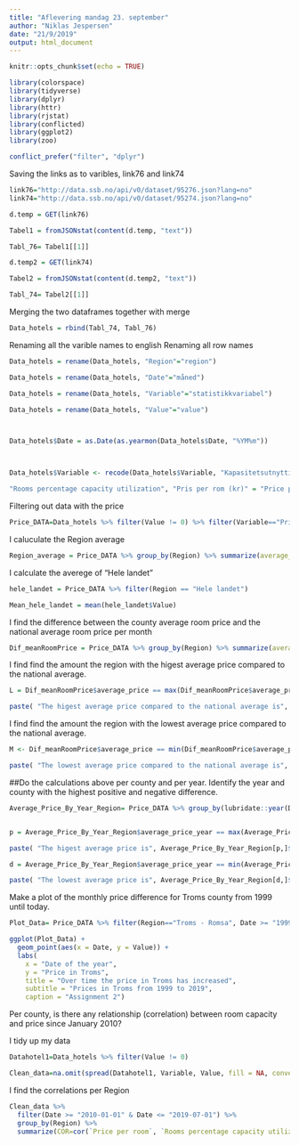 ---
title: "Aflevering mandag 23. september"
author: "Niklas Jespersen"
date: "21/9/2019"
output: html_document
---

```{r setup, include=FALSE}
knitr::opts_chunk$set(echo = TRUE)
```


```{r, include=FALSE}
library(colorspace)
library(tidyverse)
library(dplyr)
library(httr)
library(rjstat)
library(conflicted)
library(ggplot2)
library(zoo)

```


```{r}
conflict_prefer("filter", "dplyr")
```


Saving the links as to varibles, link76 and link74

```{r}
link76="http://data.ssb.no/api/v0/dataset/95276.json?lang=no"
link74="http://data.ssb.no/api/v0/dataset/95274.json?lang=no"

```



```{r}
d.temp = GET(link76)

Tabel1 = fromJSONstat(content(d.temp, "text"))

Tabl_76= Tabel1[[1]]
```


```{r}
d.temp2 = GET(link74)

Tabel2 = fromJSONstat(content(d.temp2, "text"))

Tabl_74= Tabel2[[1]]
```




Merging the two dataframes together with merge

```{r}
Data_hotels = rbind(Tabl_74, Tabl_76)

```

Renaming all the varible names to english
Renaming all row names

```{r}
Data_hotels = rename(Data_hotels, "Region"="region")

Data_hotels = rename(Data_hotels, "Date"="måned")

Data_hotels = rename(Data_hotels, "Variable"="statistikkvariabel")

Data_hotels = rename(Data_hotels, "Value"="value")



Data_hotels$Date = as.Date(as.yearmon(Data_hotels$Date, "%YM%m"))



Data_hotels$Variable <- recode(Data_hotels$Variable, "Kapasitetsutnytting av senger (prosent)" = "Beds percentage capacity utilization", "Kapasitetsutnytting av rom (prosent)" = 	

"Rooms percentage capacity utilization", "Pris per rom (kr)" = "Price per room")
```

Filtering out data with the price 

```{r}
Price_DATA=Data_hotels %>% filter(Value != 0) %>% filter(Variable=="Price per room")

```


I caluculate the Region average

```{r}
Region_average = Price_DATA %>% group_by(Region) %>% summarize(average_price=mean(Value))
```



I calculate the averege of "Hele landet"

```{r}
hele_landet = Price_DATA %>% filter(Region == "Hele landet")
```

```{r}
Mean_hele_landet = mean(hele_landet$Value)
```


I find the difference between the county average room price and the national average room price per month


```{r}
Dif_meanRoomPrice = Price_DATA %>% group_by(Region) %>% summarize(average_price=mean(Value)-Mean_hele_landet)

```


I find find the amount the region with the higest average price compared to the national average.

```{r}
L = Dif_meanRoomPrice$average_price == max(Dif_meanRoomPrice$average_price)

paste( "The higest average price compared to the national average is", Dif_meanRoomPrice[L,]$average_price, "and the region is", Dif_meanRoomPrice[L,]$Region)

```


I find find the amount the region with the lowest average price compared to the national average.

```{r}
M <- Dif_meanRoomPrice$average_price == min(Dif_meanRoomPrice$average_price)

paste( "The lowest average price compared to the national average is", Dif_meanRoomPrice[M,]$average_price, "and the region is", Dif_meanRoomPrice[M,]$Region)
```


##Do the calculations above per county and per year. Identify the year and county with the highest positive and negative difference.


```{r}
Average_Price_By_Year_Region= Price_DATA %>% group_by(lubridate::year(Date), Region) %>% summarize(average_price_year=mean(Value))


p = Average_Price_By_Year_Region$average_price_year == max(Average_Price_By_Year_Region$average_price_year)

paste( "The higest average price is", Average_Price_By_Year_Region[p,]$average_price_year, "and the region is", Average_Price_By_Year_Region[p,]$Region, "in year", Average_Price_By_Year_Region[p,]$`lubridate::year(Date)` )

d = Average_Price_By_Year_Region$average_price_year == min(Average_Price_By_Year_Region$average_price_year)

paste( "The lowest average price is", Average_Price_By_Year_Region[d,]$average_price_year, "and the region is", Average_Price_By_Year_Region[d,]$Region, "in year", Average_Price_By_Year_Region[d,]$`lubridate::year(Date)` )


```

Make a plot of the monthly price difference for Troms county from 1999 until today.


```{r}
Plot_Data= Price_DATA %>% filter(Region=="Troms - Romsa", Date >= "1999-01-01" & Date <= "2019-07-01")

ggplot(Plot_Data) +
  geom_point(aes(x = Date, y = Value)) +
  labs(
    x = "Date of the year",
    y = "Price in Troms",
    title = "Over time the price in Troms has increased",
    subtitle = "Prices in Troms from 1999 to 2019",
    caption = "Assignment 2")
```


Per county, is there any relationship (correlation) between room capacity and price since January 2010?

I tidy up my data

```{r}
Datahotel1=Data_hotels %>% filter(Value != 0)

Clean_data=na.omit(spread(Datahotel1, Variable, Value, fill = NA, convert = FALSE))

```

I find the correlations per Region

```{r}
Clean_data %>%
  filter(Date >= "2010-01-01" & Date <= "2019-07-01") %>%
  group_by(Region) %>%
  summarize(COR=cor(`Price per room`, `Rooms percentage capacity utilization`))
```






